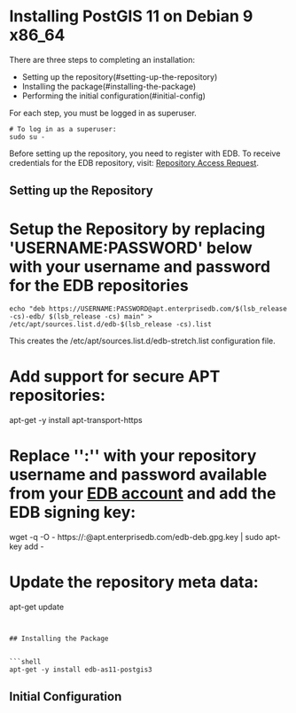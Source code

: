 # Installing PostGIS 11 on Debian 9 x86_64

There are three steps to completing an installation:

- Setting up the repository(#setting-up-the-repository)
- Installing the package(#installing-the-package)
- Performing the initial configuration(#initial-config)

For each step, you must be logged in as superuser.

```shell
# To log in as a superuser:
sudo su -
```

Before setting up the repository, you need to register with EDB. To receive credentials for the EDB repository, visit: [Repository Access Request](https://www.enterprisedb.com/repository-access-request).

## Setting up the Repository

# Setup the Repository by replacing 'USERNAME:PASSWORD' below with your username and password for the EDB repositories

```shell
echo "deb https://USERNAME:PASSWORD@apt.enterprisedb.com/$(lsb_release -cs)-edb/ $(lsb_release -cs) main" > /etc/apt/sources.list.d/edb-$(lsb_release -cs).list
```

This creates the /etc/apt/sources.list.d/edb-stretch.list configuration file.

# Add support for secure APT repositories:

apt-get -y install apt-transport-https

# Replace '<USERNAME>':'<PASSWORD>' with your repository username and password available from your [EDB account](https://www.enterprisedb.com/user) and add the EDB signing key:

wget -q -O - https://<USERNAME>:<PASSWORD>@apt.enterprisedb.com/edb-deb.gpg.key | sudo apt-key add -

# Update the repository meta data:

apt-get update

````


## Installing the Package


```shell
apt-get -y install edb-as11-postgis3
````

## Initial Configuration
